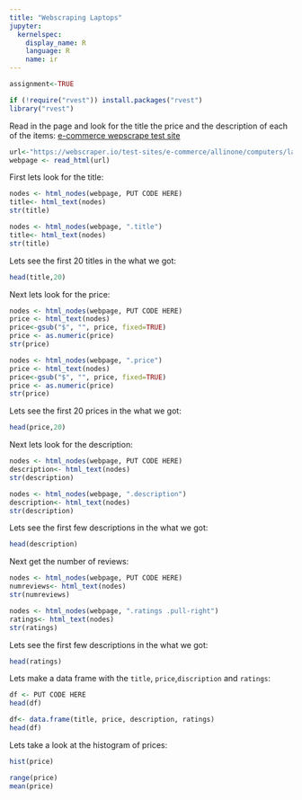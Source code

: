 ```yaml
---
title: "Webscraping Laptops"
jupyter:
  kernelspec:
    display_name: R
    language: R
    name: ir
---
```

```r
assignment<-TRUE
```

```r
if (!require("rvest")) install.packages("rvest")
library("rvest")
```
Read in the page and look for the title the price and the description of each of the items: [e-commerce wepscrape test site](https://webscraper.io/test-sites/e-commerce/allinone/computers/laptops)

```r
url<-"https://webscraper.io/test-sites/e-commerce/allinone/computers/laptops"
webpage <- read_html(url)
```

First lets look for the title:

```r
nodes <- html_nodes(webpage, PUT CODE HERE)
title<- html_text(nodes)
str(title)
```
```r
nodes <- html_nodes(webpage, ".title")
title<- html_text(nodes)
str(title)
```

Lets see the first 20 titles in the what we got:

```r
head(title,20)
```

Next lets look for the price:

```r
nodes <- html_nodes(webpage, PUT CODE HERE)
price <- html_text(nodes)
price<-gsub("$", "", price, fixed=TRUE)
price <- as.numeric(price)
str(price)
```
```r
nodes <- html_nodes(webpage, ".price")
price <- html_text(nodes)
price<-gsub("$", "", price, fixed=TRUE)
price <- as.numeric(price)
str(price)
```

Lets see the first 20 prices in the what we got:

```r
head(price,20)
```

Next lets look for the description:

```r
nodes <- html_nodes(webpage, PUT CODE HERE)
description<- html_text(nodes)
str(description)
```
```r
nodes <- html_nodes(webpage, ".description")
description<- html_text(nodes)
str(description)
```

Lets see the first few descriptions in the what we got:

```r
head(description)
```

Next get the number of reviews:

```r
nodes <- html_nodes(webpage, PUT CODE HERE)
numreviews<- html_text(nodes)
str(numreviews)
```
```r
nodes <- html_nodes(webpage, ".ratings .pull-right")
ratings<- html_text(nodes)
str(ratings)
```

Lets see the first few descriptions in the what we got:

```r
head(ratings)
```

Lets make a data frame with the `title`, `price`,`discription` and `ratings`: 

```r
df <- PUT CODE HERE
head(df)
```
```r
df<- data.frame(title, price, description, ratings) 
head(df)
```

Lets take a look at the histogram of prices:

```r
hist(price)
```

```r
range(price)
mean(price)
```


